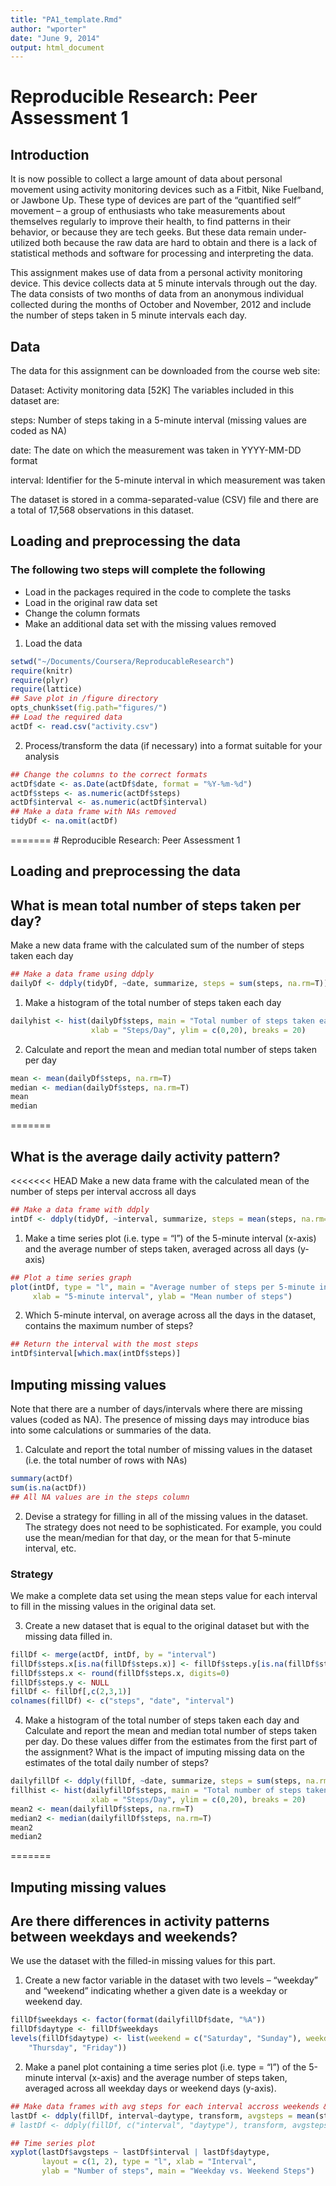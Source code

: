 ```yaml
---
title: "PA1_template.Rmd"
author: "wporter"
date: "June 9, 2014"
output: html_document
---
```




# Reproducible Research: Peer Assessment 1
## Introduction
It is now possible to collect a large amount of data about personal movement using activity monitoring devices such as a Fitbit, Nike Fuelband, or Jawbone Up. These type of devices are part of the “quantified self” movement – a group of enthusiasts who take measurements about themselves regularly to improve their health, to find patterns in their behavior, or because they are tech geeks. But these data remain under-utilized both because the raw data are hard to obtain and there is a lack of statistical methods and software for processing and interpreting the data.

This assignment makes use of data from a personal activity monitoring device. This device collects data at 5 minute intervals through out the day. The data consists of two months of data from an anonymous individual collected during the months of October and November, 2012 and include the number of steps taken in 5 minute intervals each day.



## Data
The data for this assignment can be downloaded from the course web site:

Dataset: Activity monitoring data [52K]
The variables included in this dataset are:

steps: Number of steps taking in a 5-minute interval (missing values are coded as NA)

date: The date on which the measurement was taken in YYYY-MM-DD format

interval: Identifier for the 5-minute interval in which measurement was taken

The dataset is stored in a comma-separated-value (CSV) file and there are a total of 17,568 observations in this dataset.



## Loading and preprocessing the data
### The following two steps will complete the following
* Load in the packages required in the code to complete the tasks
* Load in the original raw data set
* Change the column formats
* Make an additional data set with the missing values removed

1. Load the data
```r
setwd("~/Documents/Coursera/ReproducableResearch")
require(knitr)
require(plyr)
require(lattice)
## Save plot in /figure directory
opts_chunk$set(fig.path="figures/")
## Load the required data
actDf <- read.csv("activity.csv")
```
2. Process/transform the data (if necessary) into a format suitable for your analysis
```r
## Change the columns to the correct formats
actDf$date <- as.Date(actDf$date, format = "%Y-%m-%d")
actDf$steps <- as.numeric(actDf$steps)
actDf$interval <- as.numeric(actDf$interval)
## Make a data frame with NAs removed
tidyDf <- na.omit(actDf)
```
=======
# Reproducible Research: Peer Assessment 1


## Loading and preprocessing the data




## What is mean total number of steps taken per day?


Make a new data frame with the calculated sum of the number of steps taken each day

```r
## Make a data frame using ddply
dailyDf <- ddply(tidyDf, ~date, summarize, steps = sum(steps, na.rm=T))
```

1. Make a histogram of the total number of steps taken each day

```r
dailyhist <- hist(dailyDf$steps, main = "Total number of steps taken each day with NAs removed",
                  xlab = "Steps/Day", ylim = c(0,20), breaks = 20)
```

2. Calculate and report the mean and median total number of steps taken per day

```r
mean <- mean(dailyDf$steps, na.rm=T)
median <- median(dailyDf$steps, na.rm=T)
mean
median
```

=======



## What is the average daily activity pattern?

<<<<<<< HEAD
Make a new data frame with the calculated mean of the number of steps per interval
accross all days

```r
## Make a data frame with ddply
intDf <- ddply(tidyDf, ~interval, summarize, steps = mean(steps, na.rm=T))
```

1. Make a time series plot (i.e. type = "l") of the 5-minute interval (x-axis) and the average number of steps taken, averaged across all days (y-axis)

```r
## Plot a time series graph
plot(intDf, type = "l", main = "Average number of steps per 5-minute interval",
     xlab = "5-minute interval", ylab = "Mean number of steps")
```


2. Which 5-minute interval, on average across all the days in the dataset, contains the maximum number of steps?
```r
## Return the interval with the most steps
intDf$interval[which.max(intDf$steps)]
```



## Imputing missing values
Note that there are a number of days/intervals where there are missing values (coded as NA). The presence of missing days may introduce bias into some calculations or summaries of the data.

1. Calculate and report the total number of missing values in the dataset (i.e. the total number of rows with NAs)
```r
summary(actDf)
sum(is.na(actDf))
## All NA values are in the steps column
```

2. Devise a strategy for filling in all of the missing values in the dataset. The strategy does not need to be sophisticated. For example, you could use the mean/median for that day, or the mean for that 5-minute interval, etc.

### Strategy
We make a complete data set using the mean steps value for each interval to fill in the missing values in the original data set.

3. Create a new dataset that is equal to the original dataset but with the missing data filled in.
```r
fillDf <- merge(actDf, intDf, by = "interval")
fillDf$steps.x[is.na(fillDf$steps.x)] <- fillDf$steps.y[is.na(fillDf$steps.x)]
fillDf$steps.x <- round(fillDf$steps.x, digits=0)
fillDf$steps.y <- NULL
fillDf <- fillDf[,c(2,3,1)]
colnames(fillDf) <- c("steps", "date", "interval")
```

4. Make a histogram of the total number of steps taken each day and Calculate and report the mean and median total number of steps taken per day. Do these values differ from the estimates from the first part of the assignment? What is the impact of imputing missing data on the estimates of the total daily number of steps?

```r
dailyfillDf <- ddply(fillDf, ~date, summarize, steps = sum(steps, na.rm=T))
fillhist <- hist(dailyfillDf$steps, main = "Total number of steps taken each day with NAs replaced with means",
                  xlab = "Steps/Day", ylim = c(0,20), breaks = 20)
mean2 <- mean(dailyfillDf$steps, na.rm=T)
median2 <- median(dailyfillDf$steps, na.rm=T)
mean2
median2
```
=======


## Imputing missing values



## Are there differences in activity patterns between weekdays and weekends?


We use the dataset with the filled-in missing values for this part.

1. Create a new factor variable in the dataset with two levels – “weekday” and “weekend” indicating whether a given date is a weekday or weekend day.

```r
fillDf$weekdays <- factor(format(dailyfillDf$date, "%A"))
fillDf$daytype <- fillDf$weekdays
levels(fillDf$daytype) <- list(weekend = c("Saturday", "Sunday"), weekday = c("Monday", "Tuesday", "Wednesday", 
    "Thursday", "Friday"))
```

2. Make a panel plot containing a time series plot (i.e. type = "l") of the 5-minute interval (x-axis) and the average number of steps taken, averaged across all weekday days or weekend days (y-axis).

```r
## Make data frames with avg steps for each interval accross weekends & weekdays
lastDf <- ddply(fillDf, interval~daytype, transform, avgsteps = mean(steps))
# lastDf <- ddply(fillDf, c("interval", "daytype"), transform, avgsteps = mean(steps))

## Time series plot
xyplot(lastDf$avgsteps ~ lastDf$interval | lastDf$daytype, 
       layout = c(1, 2), type = "l", xlab = "Interval", 
       ylab = "Number of steps", main = "Weekday vs. Weekend Steps")
```


